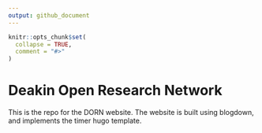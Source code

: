 ```yaml
---
output: github_document
---
```


<!-- README.md is generated from README.Rmd. Please edit that file -->

```r
knitr::opts_chunk$set(
  collapse = TRUE,
  comment = "#>"
)
```
# Deakin Open Research Network

This is the repo for the DORN website.  The website is built using blogdown, and implements the timer hugo template. 